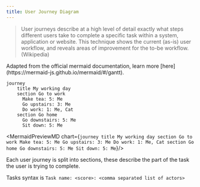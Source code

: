 ```yaml
---
title: User Journey Diagram
---
```

> User journeys describe at a high level of detail exactly what steps different users take to complete a specific task within a system, application or website. This technique shows the current (as-is) user workflow, and reveals areas of improvement for the to-be workflow. (Wikipedia)

<Callout>
Adapted from the official mermaid documentation, learn more [here](https://mermaid-js.github.io/mermaid/#/gantt).
</Callout>


```mermaid-example
journey
    title My working day
    section Go to work
      Make tea: 5: Me
      Go upstairs: 3: Me
      Do work: 1: Me, Cat
    section Go home
      Go downstairs: 5: Me
      Sit down: 5: Me
```

<MermaidPreviewMD chart={`
journey
    title My working day
    section Go to work
      Make tea: 5: Me
      Go upstairs: 3: Me
      Do work: 1: Me, Cat
    section Go home
      Go downstairs: 5: Me
      Sit down: 5: Me
`}/>

Each user journey is split into sections, these describe the part of the task
the user is trying to complete.

Tasks syntax is `Task name: <score>: <comma separated list of actors>`

